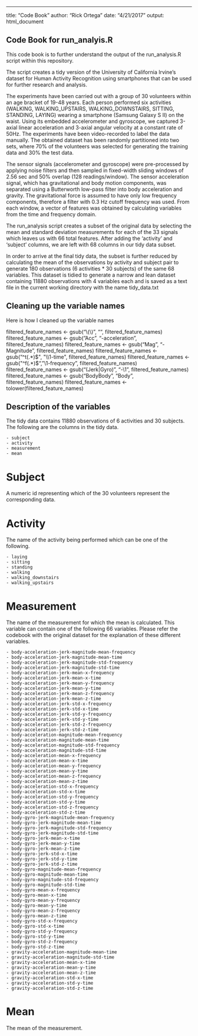 ---
title: "Code Book"
author: "Rick Ortega"
date: "4/21/2017"
output: html_document

## Code Book for run_analyis.R

This code book is to further understand the output of the run_analysis.R script within this repository. 

The script creates a tidy version of the University of California Irvine's dataset for Human Activity Recognition using smartphones that can be used for further research and analysis. 

The experiments have been carried out with a group of 30 volunteers within an age bracket of 19-48 years. Each person performed six activities (WALKING, WALKING_UPSTAIRS, WALKING_DOWNSTAIRS, SITTING, STANDING, LAYING) wearing a smartphone (Samsung Galaxy S II) on the waist. Using its embedded accelerometer and gyroscope, we captured 3-axial linear acceleration and 3-axial angular velocity at a constant rate of 50Hz. The experiments have been video-recorded to label the data manually. The obtained dataset has been randomly partitioned into two sets, where 70% of the volunteers was selected for generating the training data and 30% the test data.

The sensor signals (accelerometer and gyroscope) were pre-processed by applying noise filters and then sampled in fixed-width sliding windows of 2.56 sec and 50% overlap (128 readings/window). The sensor acceleration signal, which has gravitational and body motion components, was separated using a Butterworth low-pass filter into body acceleration and gravity. The gravitational force is assumed to have only low frequency components, therefore a filter with 0.3 Hz cutoff frequency was used. From each window, a vector of features was obtained by calculating variables from the time and frequency domain. 

The run_analysis script creates a subset of the original data by selecting the mean and standard deviation measurements for each of the 33 signals which leaves us with 66 total features. After adding the 'activity' and 'subject' columns, we are left with 68 columns in our tidy data subset. 

In order to arrive at the final tidy data, the subset is further reduced by calculating the mean of the observations by activity and subject pair to generate 180 observations (6 activities * 30 subjects) of the same 68 variables. This dataset is tidied to generate a narrow and lean dataset containing 11880 observations with 4 variables each and is saved as a text file in the current working directory with the name tidy_data.txt

## Cleaning up the variable names

Here is how I cleaned up the variable names 

filtered_feature_names <- gsub("\\(\\)", "", filtered_feature_names)
filtered_feature_names <- gsub("Acc", "-acceleration", filtered_feature_names)
filtered_feature_names <- gsub("Mag", "-Magnitude", filtered_feature_names)
filtered_feature_names <- gsub("^t(.*)$", "\\1-time", filtered_feature_names)
filtered_feature_names <- gsub("^f(.*)$", "\\1-frequency", filtered_feature_names)
filtered_feature_names <- gsub("(Jerk|Gyro)", "-\\1", filtered_feature_names)
filtered_feature_names <- gsub("BodyBody", "Body", filtered_feature_names)
filtered_feature_names <- tolower(filtered_feature_names)

## Description of the variables

The tidy data contains 11880 observations of 6 activities and 30 subjects. The following are the columns in the tidy data.

    - subject
    - activity
    - measurement
    - mean
    
# Subject

A numeric id representing which of the 30 volunteers represent the corresponding data.

# Activity

The name of the activity being performed which can be one of the following.

    - laying
    - sitting
    - standing
    - walking
    - walking_downstairs
    - walking_upstairs
    
# Measurement

The name of the measurement for which the mean is calculated. This variable can contain one of the following 66 variables. Please refer the codebook with the original dataset for the explanation of these different variables.

    - body-acceleration-jerk-magnitude-mean-frequency
    - body-acceleration-jerk-magnitude-mean-time
    - body-acceleration-jerk-magnitude-std-frequency
    - body-acceleration-jerk-magnitude-std-time
    - body-acceleration-jerk-mean-x-frequency
    - body-acceleration-jerk-mean-x-time
    - body-acceleration-jerk-mean-y-frequency
    - body-acceleration-jerk-mean-y-time
    - body-acceleration-jerk-mean-z-frequency
    - body-acceleration-jerk-mean-z-time
    - body-acceleration-jerk-std-x-frequency
    - body-acceleration-jerk-std-x-time
    - body-acceleration-jerk-std-y-frequency
    - body-acceleration-jerk-std-y-time
    - body-acceleration-jerk-std-z-frequency
    - body-acceleration-jerk-std-z-time
    - body-acceleration-magnitude-mean-frequency
    - body-acceleration-magnitude-mean-time
    - body-acceleration-magnitude-std-frequency
    - body-acceleration-magnitude-std-time
    - body-acceleration-mean-x-frequency
    - body-acceleration-mean-x-time
    - body-acceleration-mean-y-frequency
    - body-acceleration-mean-y-time
    - body-acceleration-mean-z-frequency
    - body-acceleration-mean-z-time
    - body-acceleration-std-x-frequency
    - body-acceleration-std-x-time
    - body-acceleration-std-y-frequency
    - body-acceleration-std-y-time
    - body-acceleration-std-z-frequency
    - body-acceleration-std-z-time
    - body-gyro-jerk-magnitude-mean-frequency
    - body-gyro-jerk-magnitude-mean-time
    - body-gyro-jerk-magnitude-std-frequency
    - body-gyro-jerk-magnitude-std-time
    - body-gyro-jerk-mean-x-time
    - body-gyro-jerk-mean-y-time
    - body-gyro-jerk-mean-z-time
    - body-gyro-jerk-std-x-time
    - body-gyro-jerk-std-y-time
    - body-gyro-jerk-std-z-time
    - body-gyro-magnitude-mean-frequency
    - body-gyro-magnitude-mean-time
    - body-gyro-magnitude-std-frequency
    - body-gyro-magnitude-std-time
    - body-gyro-mean-x-frequency
    - body-gyro-mean-x-time
    - body-gyro-mean-y-frequency
    - body-gyro-mean-y-time
    - body-gyro-mean-z-frequency
    - body-gyro-mean-z-time
    - body-gyro-std-x-frequency
    - body-gyro-std-x-time
    - body-gyro-std-y-frequency
    - body-gyro-std-y-time
    - body-gyro-std-z-frequency
    - body-gyro-std-z-time
    - gravity-acceleration-magnitude-mean-time
    - gravity-acceleration-magnitude-std-time
    - gravity-acceleration-mean-x-time
    - gravity-acceleration-mean-y-time
    - gravity-acceleration-mean-z-time
    - gravity-acceleration-std-x-time
    - gravity-acceleration-std-y-time
    - gravity-acceleration-std-z-time
    
# Mean

The mean of the measurement.